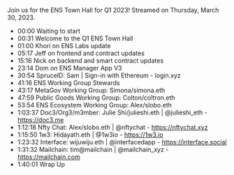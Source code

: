 Join us for the ENS Town Hall for Q1 2023! Streamed on Thursday, March 30, 2023.

- 00:00 Waiting to start
- 00:31 Welcome to the Q1 ENS Town Hall
- 01:00 Khori on ENS Labs update
- 05:17 Jeff on frontend and contract updates
- 15:16 Nick on backend and smart contract updates
- 23:14 Dom on ENS Manager App V3
- 30:54 SpruceID: Sam | Sign-in with Ethereum - login.xyz
- 41:16 ENS Working Group Stewards
- 43:17 MetaGov Working Group: Simona/simona.eth
- 47:59 Public Goods Working Group: Colton/coltron.eth
- 53:54 ENS Ecosystem Working Group: Alex/slobo.eth
- 1:03:37 Doc3/Org3/m3mber: Julie Shi/julieshi.eth | @julieshi_eth - https://doc3.me
- 1:12:18 Nfty Chat: Alex/slobo.eth | @nftychat - https://nftychat.xyz
- 1:15:50 1w3: Hidayath.eth | @1w3io - https://1w3.io
- 1:23:32 Interface: wijuwiju.eth  | @interfacedapp - https://interface.social
- 1:31:32 Mailchain: tim@mailchain | @mailchain_xyz - https://mailchain.com
- 1:40:01 Wrap Up
